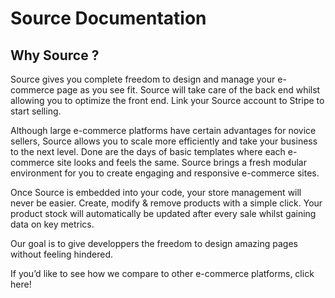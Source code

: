 # Source Documentation

## Why Source ?

Source gives you complete freedom to design and manage your e-commerce page as you see fit. Source will take care of the back end whilst allowing you to optimize the front end. Link your Source account to Stripe to start selling.

Although large e-commerce platforms have certain advantages for novice sellers, Source allows you to scale more efficiently and take your business to the next level. Done are the days of basic templates where each e-commerce site looks and feels the same. Source brings a fresh modular environment for you to create engaging and responsive e-commerce sites.

Once Source is embedded into your code, your store management will never be easier. Create, modify & remove products with a simple click. Your product stock will automatically be updated after every sale whilst gaining data on key metrics.

Our goal is to give developpers the freedom to design amazing pages without feeling hindered.

If you’d like to see how we compare to other e-commerce platforms, click here!